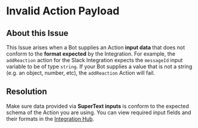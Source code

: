 # Invalid Action Payload

## About this Issue
This Issue arises when a Bot supplies an Action **input data** that does not conform to the **format expected** by the Integration. For example, the `addReaction` action for the Slack Integration expects the `messageId` input variable to be of type `string`. If your Bot supplies a value that is not a string (e.g. an object, number, etc), the `addReaction` Action will fail.

## Resolution
Make sure data provided via **SuperText inputs** is conform to the expected schema of the Action you are using. You can view required input fields and their formats in the [Integration Hub](https://app.botpress.dev/hub).